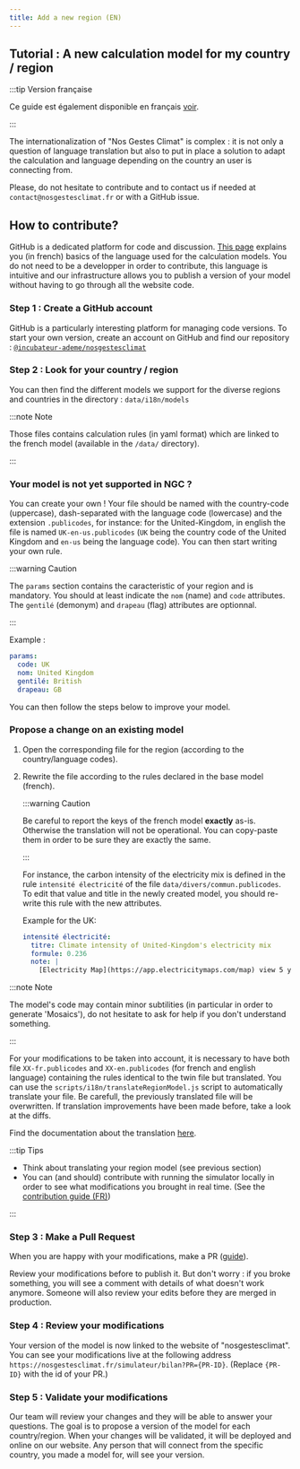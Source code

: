 ```yaml
---
title: Add a new region (EN)
---
```


## Tutorial : A new calculation model for my country / region

:::tip Version française

Ce guide est également disponible en français [voir](./ajout-region-fr).

:::

The internationalization of "Nos Gestes Climat" is complex : it is not only a
question of language translation but also to put in place a solution to adapt
the calculation and language depending on the country an user is connecting
from.

Please, do not hesitate to contribute and to contact us if needed at
`contact@nosgestesclimat.fr` or with a GitHub issue.

## How to contribute?

GitHub is a dedicated platform for code and discussion. [This
page](https://github.com/incubateur-ademe/nosgestesclimat/blob/master/CONTRIBUTING.md)
explains you (in french) basics of the language used for the calculation
models. You do not need to be a developper in order to contribute, this
language is intuitive and our infrastructure allows you to publish a version of
your model without having to go through all the website code.

### Step 1 : Create a GitHub account

GitHub is a particularly interesting platform for managing code versions. To
start your own version, create an account on GitHub and find our repository :
[`@incubateur-ademe/nosgestesclimat`](https://github.com/incubateur-ademe/nosgestesclimat)

### Step 2 : Look for your country / region

You can then find the different models we support for the diverse regions and
countries in the directory : `data/i18n/models`

:::note Note

Those files contains calculation rules (in yaml format) which are linked to the
french model (available in the `/data/` directory).

:::

### Your model is not yet supported in NGC ?

You can create your own !  Your file should be named with the country-code
(uppercase), dash-separated with the language code (lowercase) and the
extension `.publicodes`, for instance: for the United-Kingdom, in english the
file is named `UK-en-us.publicodes` (`UK` being the country code of the United
Kingdom and `en-us` being the language code). You can then start writing your
own rule.

:::warning Caution

The `params` section contains the caracteristic of your region and is
mandatory. You should at least indicate the `nom` (name) and `code` attributes.
The `gentilé` (demonym) and `drapeau` (flag) attributes are optionnal.

:::

Example :

```yaml
params:
  code: UK
  nom: United Kingdom
  gentilé: British
  drapeau: GB
```

You can then follow the steps below to improve your model.

### Propose a change on an existing model

1. Open the corresponding file for the region (according to the
country/language codes).
2. Rewrite the file according to the rules declared in the base model (french).

   :::warning Caution
   
   Be careful to report the keys of the french model **exactly** as-is.
   Otherwise the translation will not be operational. You can copy-paste them
   in order to be sure they are exactly the same.

   :::

   For instance, the carbon intensity of the electricity mix is defined in the
   rule `intensité électricité` of the file `data/divers/commun.publicodes`. To
   edit that value and title in the newly created model, you should re-write
   this rule with the new attributes.

   Example for the UK:

   ```yaml
   intensité électricité:
     titre: Climate intensity of United-Kingdom's electricity mix
     formule: 0.236
     note: |
       [Electricity Map](https://app.electricitymaps.com/map) view 5 years, 2022
   ```
 
:::note Note

The model's code may contain minor subtilities (in particular in order to
generate 'Mosaics'), do not hesitate to ask for help if you don't understand
something.

:::

For your modifications to be taken into account, it is necessary to have both
file `XX-fr.publicodes` and `XX-en.publicodes` (for french and english
language) containing the rules identical to the twin file but translated. You
can use the `scripts/i18n/translateRegionModel.js` script to automatically
translate your file. Be carefull, the previously translated file will be
overwritten. If translation improvements have been made before, take a look at
the diffs. 

Find the documentation about the translation [here](./traduction).

:::tip Tips

- Think about translating your region model (see previous section)
- You can (and should) contribute with running the simulator locally in order
  to see what modifications you brought in real time. (See the [contribution
  guide
  (FR)](https://github.com/incubateur-ademe/nosgestesclimat/blob/master/CONTRIBUTING.md))

:::

### Step 3 : Make a Pull Request

When you are happy with your modifications, make a PR
([guide](https://docs.github.com/en/pull-requests/collaborating-with-pull-requests/proposing-changes-to-your-work-with-pull-requests/creating-a-pull-request)).

Review your modifications before to publish it. But don't worry : if you broke
something, you will see a comment with details of what doesn't work anymore.
Someone will also review your edits before they are merged in production.

### Step 4 : Review your modifications

Your version of the model is now linked to the website of "nosgestesclimat".
You can see your modifications live at the following address
`https://nosgestesclimat.fr/simulateur/bilan?PR={PR-ID}`. (Replace `{PR-ID}`
with the id of your PR.)

### Step 5 : Validate your modifications

Our team will review your changes and they will be able to answer your
questions. The goal is to propose a version of the model for each
country/region. When your changes will be validated, it will be deployed and
online on our website. Any person that will connect from the specific country,
you made a model for, will see your version.

